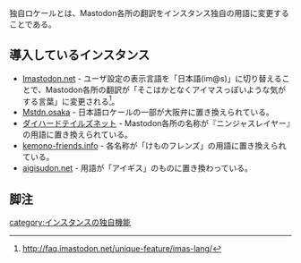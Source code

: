 独自ロケールとは、Mastodon各所の翻訳をインスタンス独自の用語に変更することである。

==導入しているインスタンス==
*[[Imastodon.net]] - ユーザ設定の表示言語を「日本語(im@s)」に切り替えることで、Mastodon各所の翻訳が「そこはかとなくアイマスっぽいような気がする言葉」に変更される<ref>http://faq.imastodon.net/unique-feature/imas-lang/</ref>。
*[[Mstdn.osaka]] - 日本語ロケールの一部が大阪弁に置き換えられている。
*[[ダイハードテイルズネット]] - Mastodon各所の名称が『ニンジャスレイヤー』の用語に置き換えられている。
*[[kemono-friends.info]] - 各名称が「けものフレンズ」の用語に置き換えられている。
*[[aigisudon.net]] - 用語が「アイギス」のものに置き換わっている。

==脚注==
<references />

[[category:インスタンスの独自機能]]
{{DEFAULTSORT:とくしろけーる}}